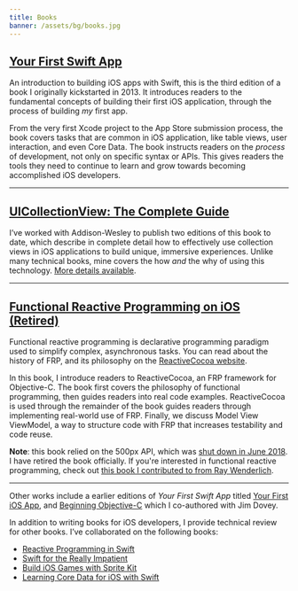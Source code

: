 ```yaml
---
title: Books
banner: /assets/bg/books.jpg
---
```



<BookImage src="/assets/books/yourfirstswiftapp.png" />

## [Your First Swift App](https://leanpub.com/yourfirstswiftapp/)

An introduction to building iOS apps with Swift, this is the third edition of a book I originally kickstarted in 2013. It introduces readers to the fundamental concepts of building their first iOS application, through the process of building _my_ first app.

From the very first Xcode project to the App Store submission process, the book covers tasks that are common in iOS application, like table views, user interaction, and even Core Data. The book instructs readers on the _process_ of development, not only on specific syntax or APIs. This gives readers the tools they need to continue to learn and grow towards becoming accomplished iOS developers.

---

<BookImage src="/assets/books/uicollectionview.jpg" />

## [UICollectionView: The Complete Guide](http://www.amazon.com/gp/product/B00IHZKDCU/ref=as_li_tl?ie=UTF8&camp=1789&creative=390957&creativeASIN=B00IHZKDCU&linkCode=as2&tag=ashfur-20&linkId=GUX5WHOORCNFA32C)

I’ve worked with Addison-Wesley to publish two editions of this book to date, which describe in complete detail how to effectively use collection views in iOS applications to build unique, immersive experiences. Unlike many technical books, mine covers the how _and_ the why of using this technology. [More details available](/uicollectionview-the-complete-guide/).

---

<BookImage src="/assets/books/iosfrp.jpg" />

## [Functional Reactive Programming on iOS (Retired)](https://leanpub.com/iosfrp)

Functional reactive programming is declarative programming paradigm used to simplify complex, asynchronous tasks. You can read about the history of FRP, and its philosophy on the [ReactiveCocoa website](http://reactivecocoa.io/philosophy.html).

In this book, I introduce readers to ReactiveCocoa, an FRP framework for Objective-C. The book first covers the philosophy of functional programming, then guides readers into real code examples. ReactiveCocoa is used through the remainder of the book guides readers through implementing real-world use of FRP. Finally, we discuss Model View ViewModel, a way to structure code with FRP that increases testability and code reuse.

**Note**: this book relied on the 500px API, which was [shut down in June 2018](https://support.500px.com/hc/en-us/articles/360002435653-API-). I have retired the book officially. If you're interested in functional reactive programming, check out [this book I contributed to from Ray Wenderlich](https://store.raywenderlich.com/products/rxswift).

---

Other works include a earlier editions of _Your First Swift App_ titled [Your First iOS App](https://leanpub.com/your-first-ios-app), and [Beginning Objective-C](http://amzn.to/1QbzZtc) which I co-authored with Jim Dovey.

In addition to writing books for iOS developers, I provide technical review for other books. I’ve collaborated on the following books:

- [Reactive Programming in Swift](https://store.raywenderlich.com/products/rxswift)
- [Swift for the Really Impatient](http://amzn.to/1V1U57p)
- [Build iOS Games with Sprite Kit](http://amzn.to/1gBpAr0)
- [Learning Core Data for iOS with Swift](http://amzn.to/1Ne1C1t)
